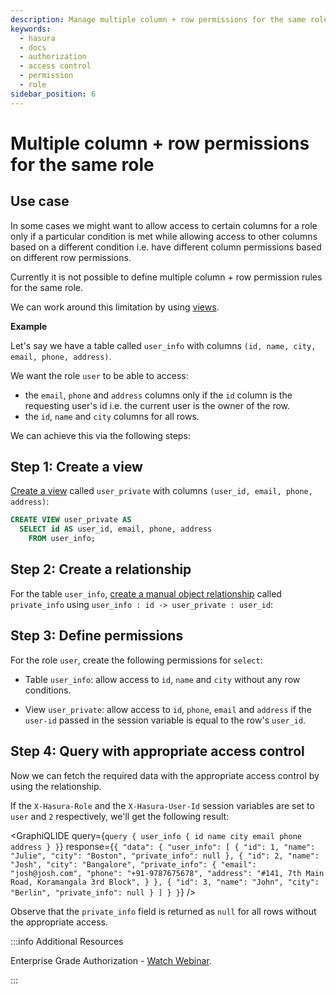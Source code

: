 ```yaml
---
description: Manage multiple column + row permissions for the same role in Hasura
keywords:
  - hasura
  - docs
  - authorization
  - access control
  - permission
  - role
sidebar_position: 6
---
```



# Multiple column + row permissions for the same role

## Use case

In some cases we might want to allow access to certain columns for a
role only if a particular condition is met while allowing access to
other columns based on a different condition i.e. have different column
permissions based on different row permissions.

Currently it is not possible to define multiple column + row permission
rules for the same role.

We can work around this limitation by using [views](/graphql/core/databases/postgres/schema/views.mdx).

**Example**

Let's say we have a table called `user_info` with columns
`(id, name, city, email, phone, address)`.

We want the role `user` to be able to access:

- the `email`, `phone` and `address` columns only if the `id` column
  is the requesting user's id i.e. the current user is the owner of
  the row.
- the `id`, `name` and `city` columns for all rows.

We can achieve this via the following steps:

## Step 1: Create a view

[Create a view](/graphql/core/databases/postgres/schema/views.mdx#pg-create-views) called `user_private` with columns
`(user_id, email, phone, address)`:

```SQL
CREATE VIEW user_private AS
  SELECT id AS user_id, email, phone, address
    FROM user_info;
```

## Step 2: Create a relationship

For the table `user_info`,
[create a manual object relationship](/graphql/core/databases/postgres/schema/table-relationships/create.mdx#pg-create-manual-relationships)
called `private_info` using `user_info : id -> user_private : user_id`:

<Thumbnail
  src="/img/graphql/core/auth/multiple-rules-create-manual-relationship.png"
  alt="Create a manual object relationship"
/>

## Step 3: Define permissions

For the role `user`, create the following permissions for `select`:

- Table `user_info`: allow access to `id`, `name` and `city` without
  any row conditions.

<Thumbnail
  src="/img/graphql/core/auth/multiple-rules-define-public-permissions.png"
  alt="Column access for the role user"
/>

- View `user_private`: allow access to `id`, `phone`, `email` and
  `address` if the `user-id` passed in the session variable is equal
  to the row's `user_id`.

<Thumbnail
  src="/img/graphql/core/auth/multiple-rules-define-private-permissions.png"
  alt="Column access for the role user based on row level permissions"
/>

## Step 4: Query with appropriate access control

Now we can fetch the required data with the appropriate access control
by using the relationship.

If the `X-Hasura-Role` and the `X-Hasura-User-Id` session variables are
set to `user` and `2` respectively, we'll get the following result:

<GraphiQLIDE
  query={`query {
      user_info {
        id
        name
        city
        email
        phone
        address
      }
  }`}
  response={`{
  "data": {
    "user_info": [
      {
        "id": 1,
        "name": "Julie",
        "city": "Boston",
        "private_info": null
      },
      {
        "id": 2,
        "name": "Josh",
        "city": "Bangalore",
        "private_info": {
        "email": "josh@josh.com",
        "phone": "+91-9787675678",
        "address": "#141, 7th Main Road, Koramangala 3rd Block",
      }
      },
      {
        "id": 3,
        "name": "John",
        "city": "Berlin",
        "private_info": null
      }
    ]
  }
  }`}
/>

Observe that the `private_info` field is returned as `null` for all rows
without the appropriate access.

:::info Additional Resources

Enterprise Grade Authorization - [Watch Webinar](https://hasura.io/events/webinar/authorization-modeling-hasura/?pg=docs&plcmt=body&cta=watch-webinar&tech=).

:::
